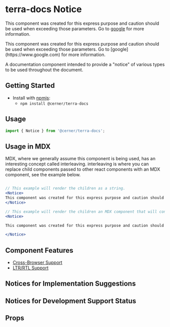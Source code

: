 


<Badge />

# terra-docs Notice

<Notice>

This component was created for this express purpose and caution should be used when exceeding those parameters. Go to [google](https://www.google.com) for more information.

</Notice>

<Notice>
This component was created for this express purpose and caution should be used when exceeding those parameters. Go to [google](https://www.google.com) for more information.
</Notice>

A documentation component intended to provide a "notice" of various types to be used throughout the document.

## Getting Started

- Install with [npmjs](https://www.npmjs.com):
  - `npm install @cerner/terra-docs`

## Usage

```jsx
import { Notice } from '@cerner/terra-docs';
```

## Usage in MDX

MDX, where we generally assume this component is being used, has an interesting concept called interleaving. interleaving is where you can replace child components passed to other react components with an MDX component, see the example below.

```jsx

// This example will render the children as a string.
<Notice>
This component was created for this express purpose and caution should be used when exceeding those parameters. Go to [google](https://www.google.com) for more information.
</Notice>

// This example will render the children an MDX component that will convert the string to markdown, links to be rendered in the notice.
<Notice>

This component was created for this express purpose and caution should be used when exceeding those parameters. Go to [google](https://www.google.com) for more information.

</Notice>
```

## Component Features

* [Cross-Browser Support](https://engineering.cerner.com/terra-ui/contributing/terra-ui/component-standards#cross-browser-support)
* [LTR/RTL Support](https://engineering.cerner.com/terra-ui/contributing/terra-ui/component-standards#ltr--rtl-support)

## Notices for Implementation Suggestions

<BestPracticeNoticeVariant title="Best Practice Notice Variant"/>

<NoteNoticeVariant title="Note Notice Variant"/>

<CautionNoticeVariant title="Caution Notice Variant"/>

## Notices for Development Support Status

<MaintenanceNoticeVariant title="Maintenance Notice Variant"/>

<DeprecationNoticeVariant title="Deprecation Notice Variant"/>

## Props

<PropsTable />
